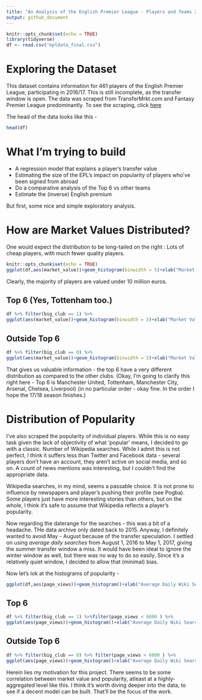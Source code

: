 ---
title: "An Analysis of the English Premier League - Players and Teams 2016/2017"
output: github_document
---

```{r setup, include=FALSE}
knitr::opts_chunk$set(echo = TRUE)
library(tidyverse)
df <- read.csv("epldata_final.csv")
```

# Exploring the Dataset

This dataset contains information for 461 players of the English Premier League, participating in 2016/17. This is still incomplete, as the transfer window is open. The data was scraped from TransferMrkt.com and Fantasy Premier League predominantly. To see the scraping, click [here]( https://github.com/shubham-maurya/epl-data-scraping)

The head of the data looks like this - 

```{r}
head(df)
```


# What I'm trying to build

+ A regression model that explains a player's transfer value
+ Estimating the size of the EPL's impact on popularity of players who've been signed from abroad
+ Do a comparative analysis of the Top 6 vs other teams
+ Estimate the (inverse) English premium

But first, some nice and simple exploratory analysis.

# How are Market Values Distributed?

One would expect the distribution to be long-tailed on the right : Lots of cheap players, with much fewer quality players. 

```{r,warning=FALSE,echo=FALSE,cache=TRUE}
knitr::opts_chunk$set(echo = TRUE)
ggplot(df,aes(market_value))+geom_histogram(binwidth = 5)+xlab("Market Value (in Million Euros)")
```
Clearly, the majority of players are valued under 10 million euros.

## Top 6 (Yes, Tottenham too.)
```{r,warning=FALSE,echo=FALSE}
df %>% filter(big_club == 1) %>% 
ggplot(aes(market_value))+geom_histogram(binwidth = 5)+xlab("Market Value (in Million Euros)")
```

## Outside Top 6
```{r,warning=FALSE,echo=FALSE}
df %>% filter(big_club == 0) %>% 
ggplot(aes(market_value))+geom_histogram(binwidth = 5)+xlab("Market Value (in Million Euros)")
```

That gives us valuable information - the top 6 have a very different distribution as compared to the other clubs. (Okay, I'm going to clarify this right here - Top 6 is Manchester United, Tottenham, Manchester City, Arsenal, Chelsea, Liverpool) (in no particular order - okay fine. In the order I hope the 17/18 season finishes.)

# Distribution of Popularity
I've also scraped the popularity of individual players. While this is no easy task given the lack of objectivity of what 'popular' means, I decided to go with a classic. Number of Wikipedia searches. While I admit this is not perfect, I think it suffers less than Twitter and Facebook data - several players don't have an account, they aren't active on social media, and so on. A count of news mentions was interesting, but I couldn't find the appropriate data.

Wikipedia searches, in my mind, seems a passable choice. It is not prone to influence by newspapers and player's pushing their profile (see Pogba). Some players just have more interesting stories than others, but on the whole, I think it's safe to assume that Wikipedia reflects a player's popularity.

Now regarding the daterange for the searches - this was a bit of a headache. THe data archive only dated back to 2015. Anyway, I definitely wanted to avoid May - August because of the transfer speculation. I settled on using *average daily searches* from August 1, 2016 to May 1, 2017, giving the summer transfer window a miss. It would have been ideal to ignore the winter window as well, but there was no way to do so easily. Since it's a relatively quiet window, I decided to allow that (minimal) bias.

Now let's lok at the histograms of popularity - 

```{r,warning=FALSE,echo=FALSE}
ggplot(df,aes(page_views))+geom_histogram()+xlab("Average Daily Wiki Searches")
```

## Top 6 
```{r,warning=FALSE,echo=FALSE}
df %>% filter(big_club == 1) %>%filter(page_views < 6000 ) %>%
ggplot(aes(page_views))+geom_histogram()+xlab("Average Daily Wiki Searches")
```

## Outside Top 6
```{r,warning=FALSE,echo=FALSE}
df %>% filter(big_club == 0) %>% filter(page_views < 6000 ) %>%
ggplot(aes(page_views))+geom_histogram()+xlab("Average Daily Wiki Searches")
```

Herein lies my motivation for this project. There seems to be some correlation between market value and popularity, atleast at a highly-aggregated level like this. I think it's worth diving deeper into the data, to see if a decent model can be built. That'll be the focus of the work.